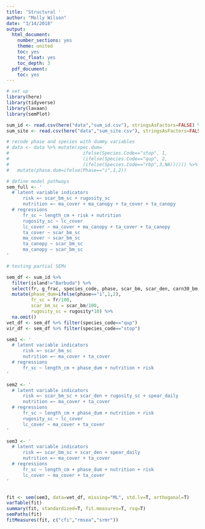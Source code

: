 ```yaml
---
title: 'Structural '
author: "Molly Wilson"
date: "3/14/2018"
output:
  html_document:
    number_sections: yes
    theme: united
    toc: yes
    toc_float: yes
    toc_depth: 3
  pdf_document:
    toc: yes
---
```


```r
# set up
library(here)
library(tidyverse)
library(lavaan)
library(semPlot)
```

```r
sum_id <- read.csv(here("data","sum_id.csv"), stringsAsFactors=FALSE) %>% select(-X)
sum_site <- read.csv(here("data","sum_site.csv"), stringsAsFactors=FALSE) %>% select(-X)

# recode phase and species with dummy variables
# data <- data %>% mutate(spec.dum= 
#                           ifelse(Species.Code=="stop", 1, 
#                           (ifelse(Species.Code=="qup", 2,
#                           (ifelse(Species.Code=="rbp",3,NA)))))) %>%
#   mutate(phase.dum=ifelse(Phase=="i",1,2))


```

```r
# define model pathways
sem_full <- '
  # latent variable indicators
      risk =~ scar_bm_sc + rugosity_sc
      nutrition =~ ma_cover + ma_canopy + ta_cover + ta_canopy
  # regressions
      fr_sc ~ length_cm + risk + nutrition
      rugosity_sc ~ lc_cover
      lc_cover ~ ma_cover + ma_canopy + ta_cover + ta_canopy
      ta_cover ~ scar_bm_sc
      ma_cover ~ scar_bm_sc    
      ta_canopy ~ scar_bm_sc
      ma_canopy ~ scar_bm_sc 
'
```

```r
# testing partial SEMs

sem_df <- sum_id %>% 
  filter(island!="Barbuda") %>%
  select(fr, g_frac, species_code, phase, scar_bm, scar_den, carn30_bm, tot_bm, spear_daily, ma_cover, ma_canopy, ta_cover, ta_canopy, rugosity, int_scar, length_cm, lc_cover) %>% 
  mutate(phase_dum=ifelse(phase=="i",1,2),
         fr_sc = fr/100,
         scar_bm_sc = scar_bm/100,
         rugosity_sc = rugosity*10) %>%
  na.omit()
vet_df <- sem_df %>% filter(species_code=="qup")
vir_df <- sem_df %>% filter(species_code=="stop")

sem1 <- '
  # latent variable indicators
      risk =~ scar_bm_sc
      nutrition =~ ma_cover + ta_cover
  # regressions
      fr_sc ~ length_cm + phase_dum + nutrition + risk
'

sem2 <- '
  # latent variable indicators
      risk =~ scar_bm_sc + scar_den + rugosity_sc + spear_daily
      nutrition =~ ma_cover + ta_cover
  # regressions
      fr_sc ~ length_cm + phase_dum + nutrition + risk
      rugosity_sc ~ lc_cover
      lc_cover ~ ma_cover + ta_cover
'

sem3 <- '
  # latent variable indicators
      risk =~ scar_bm_sc + scar_den + spear_daily
      nutrition =~ ma_cover + ta_cover
  # regressions
      fr_sc ~ length_cm + phase_dum + nutrition + risk
      lc_cover ~ ma_cover + ta_cover
'


fit <- sem(sem3, data=vet_df, missing="ML", std.lv=T, orthogonal=T)
varTable(fit)
summary(fit, standardized=T, fit.measures=T, rsq=T)
semPaths(fit)
fitMeasures(fit, c("cfi","rmsea","srmr"))
```


